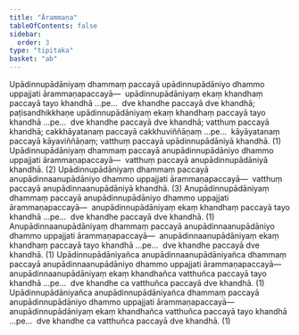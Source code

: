 ```yaml
---
title: "Ārammaṇa"
tableOfContents: false
sidebar:
  order: 3
type: "tipitaka"
basket: "ab"
---
```



<DynamicBreadcrumb />

<Division number="32">

<Paragraph number="2533">
Upādinnupādāniyaṃ dhammaṃ paccayā upādinnupādāniyo dhammo uppajjati ārammaṇapaccayā—  upādinnupādāniyaṃ ekaṃ khandhaṃ paccayā tayo khandhā …pe…  dve khandhe paccayā dve khandhā; paṭisandhikkhaṇe upādinnupādāniyaṃ ekaṃ khandhaṃ paccayā tayo khandhā …pe…  dve khandhe paccayā dve khandhā; vatthuṃ paccayā khandhā; cakkhāyatanaṃ paccayā cakkhuviññāṇaṃ …pe…  kāyāyatanaṃ paccayā kāyaviññāṇaṃ; vatthuṃ paccayā upādinnupādāniyā khandhā. (1)
</Paragraph>

<Paragraph number="2534">
Upādinnupādāniyaṃ dhammaṃ paccayā anupādinnupādāniyo dhammo uppajjati ārammaṇapaccayā—  vatthuṃ paccayā anupādinnupādāniyā khandhā. (2)
</Paragraph>

<Paragraph number="2535">
Upādinnupādāniyaṃ dhammaṃ paccayā anupādinnaanupādāniyo dhammo uppajjati ārammaṇapaccayā—  vatthuṃ paccayā anupādinnaanupādāniyā khandhā. (3)
</Paragraph>

<Paragraph number="2536">
Anupādinnupādāniyaṃ dhammaṃ paccayā anupādinnupādāniyo dhammo uppajjati ārammaṇapaccayā—  anupādinnupādāniyaṃ ekaṃ khandhaṃ paccayā tayo khandhā …pe…  dve khandhe paccayā dve khandhā. (1)
</Paragraph>

<Paragraph number="2537">
Anupādinnaanupādāniyaṃ dhammaṃ paccayā anupādinnaanupādāniyo dhammo uppajjati ārammaṇapaccayā—  anupādinnaanupādāniyaṃ ekaṃ khandhaṃ paccayā tayo khandhā …pe…  dve khandhe paccayā dve khandhā. (1)
</Paragraph>

<Paragraph number="2538">
Upādinnupādāniyañca anupādinnaanupādāniyañca dhammaṃ paccayā anupādinnaanupādāniyo dhammo uppajjati ārammaṇapaccayā—  anupādinnaanupādāniyaṃ ekaṃ khandhañca vatthuñca paccayā tayo khandhā …pe…  dve khandhe ca vatthuñca paccayā dve khandhā. (1)
</Paragraph>

<Paragraph number="2539">
Upādinnupādāniyañca anupādinnupādāniyañca dhammaṃ paccayā anupādinnupādāniyo dhammo uppajjati ārammaṇapaccayā—  anupādinnupādāniyaṃ ekaṃ khandhañca vatthuñca paccayā tayo khandhā …pe…  dve khandhe ca vatthuñca paccayā dve khandhā. (1)
</Paragraph>
</Division>